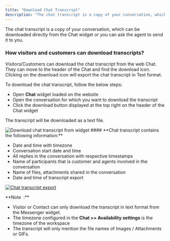 ```yaml
---
title: "Download Chat Transcript"
description: "The chat transcript is a copy of your conversation, which can be downloaded directly from the Chat widget or you can ask the agent to send it to you...."
---
```


The chat transcript is a copy of your conversation, which can be downloaded directly from the Chat widget or you can ask the agent to send it to you.

### How visitors and customers can download transcripts?

Visitors/Customers can download the chat transcript from the web Chat. They can move to the header of the Chat and find the download icon. Clicking on the download icon will export the chat transcript in Text format.

  
To download the chat transcript, follow the below steps:

*   Open **Chat** widget loaded on the website
*   Open the conversation for which you want to download the transcript
*   Click the download button displayed at the top right on the header of the Chat widget

The transcript will be downloaded as a text file.

<img src="https://support.salesmate.io/hc/article_attachments/50803489927961" alt="Download chat transcript from widget" />
#### **Chat transcript contains the following information:**

*   Date and time with timezone
*   Conversation start date and time
*   All replies in the conversation with respective timestamps
*   Name of participants that is customer and agents involved in the conversation
*   Name of files, attachments shared in the conversation
*   Date and time of transcript export

[<img src="https://support.salesmate.io/hc/article_attachments/31810826571161" alt="Chat transcript export" />](https://support.salesmate.io/hc/article_attachments/31810523747993)

<Note>
**Note  :**

*   Visitor or Contact can only download the transcript in text format from the Messenger widget.
*   The timezone configured in the **Chat >> Availability settings** is the timezone of the workspace
*   The transcript will only mention the file names of Images / Attachments or GIFs.


</Note>